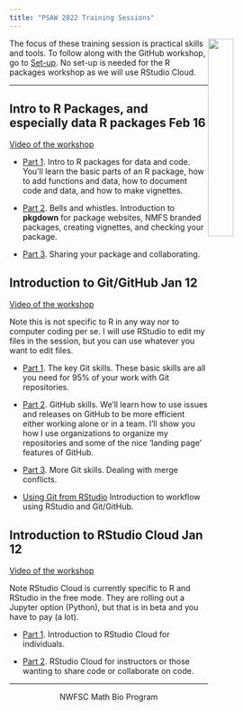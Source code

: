 ```yaml
---
title: "PSAW 2022 Training Sessions"
---
```


<img style="float: right;" src="images/tools-logo-transparent.png" width=30%>

The focus of these training session is practical skills and tools. To follow along with the GitHub workshop, go to [Set-up](set-up.html). No set-up is needed for the R packages workshop as we will use RStudio Cloud.

<hr>

## Intro to R Packages, and especially data R packages Feb 16

[Video of the workshop](https://youtu.be/DHoedjyRWfU)

* [Part 1](packages-part1.html). Intro to R packages for data and code. You'll learn the basic parts of an R package, how to add functions and data, how to document code and data, and how to make vignettes.

* [Part 2](packages-part2.html). Bells and whistles. Introduction to **pkgdown** for package websites, NMFS branded packages, creating vignettes, and checking your package. 

* [Part 3](packages-part3.html). Sharing your package and collaborating.

## Introduction to Git/GitHub Jan 12

[Video of the workshop](https://youtu.be/nNl8KqA57A0)

Note this is not specific to R in any way nor to computer coding per se. I will use RStudio to edit my files in the session, but you can use whatever you want to edit files.

* [Part 1](git-part1.html). The key Git skills. These basic skills are all you need for 95% of your work with Git repositories.

* [Part 2](git-part2.html). GitHub skills. We'll learn how to use issues and releases on GitHub to be more efficient either working alone or in a team. I'll show you how I use organizations to organize my repositories and some of the nice 'landing page' features of GitHub.

* [Part 3](git-part3.html). More Git skills. Dealing with merge conflicts.

* [Using Git from RStudio](Git-RStudio.html) Introduction to workflow using RStudio and Git/GitHub.


## Introduction to RStudio Cloud Jan 12

[Video of the workshop](https://youtu.be/2xLf3uK-J0U)

Note RStudio Cloud is currently specific to R and RStudio in the free mode. They are rolling out a Jupyter option (Python), but that is in beta and you have to pay (a lot).

* [Part 1](rstudiocloud-part1.html). Introduction to RStudio Cloud for individuals.

* [Part 2](rstudiocloud-part2.html). RStudio Cloud for instructors or those wanting to share code or collaborate on code.



<hr>

<div style="text-align: center">
<i class="fas fa-cubes"></i> NWFSC Math Bio Program <i class="fas fa-cubes"></i>
</div>
